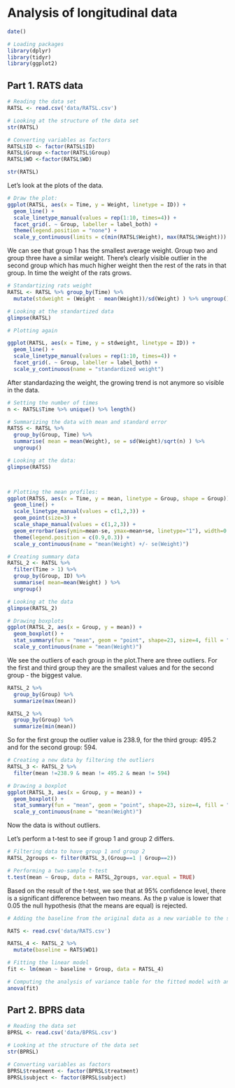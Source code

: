 # Analysis of longitudinal data


```r
date()
```


```r
# Loading packages
library(dplyr)
library(tidyr)
library(ggplot2)
```


## Part 1. RATS data


```r
# Reading the data set
RATSL <- read.csv('data/RATSL.csv')

# Looking at the structure of the data set
str(RATSL)

# Converting variables as factors
RATSL$ID <- factor(RATSL$ID)
RATSL$Group <-factor(RATSL$Group)
RATSL$WD <-factor(RATSL$WD)

str(RATSL)
```
Let's look at the plots of the data.

```r
# Draw the plot:
ggplot(RATSL, aes(x = Time, y = Weight, linetype = ID)) +
  geom_line() +
  scale_linetype_manual(values = rep(1:10, times=4)) +
  facet_grid(. ~ Group, labeller = label_both) +
  theme(legend.position = "none") + 
  scale_y_continuous(limits = c(min(RATSL$Weight), max(RATSL$Weight)))
```

We can see that group 1 has the smallest average weight. Group two and group three have a similar weight. There's clearly visible outlier in the second group which has much higher weight then the rest of the rats in that group. In time the weight of the rats grows.




```r
# Standartizing rats weight
RATSL <- RATSL %>% group_by(Time) %>%
  mutate(stdweight = (Weight - mean(Weight))/sd(Weight) ) %>% ungroup()

# Looking at the standartized data
glimpse(RATSL)

# Plotting again 

ggplot(RATSL, aes(x = Time, y = stdweight, linetype = ID)) +
  geom_line() +
  scale_linetype_manual(values = rep(1:10, times=4)) +
  facet_grid(. ~ Group, labeller = label_both) +
  scale_y_continuous(name = "standardized weight")

```

After standardazing the weight, the growing trend is not anymore so visible in the data.



```r
# Setting the number of times
n <- RATSL$Time %>% unique() %>% length()

# Summarizing the data with mean and standard error
RATSS <- RATSL %>%
  group_by(Group, Time) %>%
  summarise( mean = mean(Weight), se = sd(Weight)/sqrt(n) ) %>%
  ungroup()

# Looking at the data:
glimpse(RATSS)



# Plotting the mean profiles:
ggplot(RATSS, aes(x = Time, y = mean, linetype = Group, shape = Group)) +
  geom_line() +
  scale_linetype_manual(values = c(1,2,3)) +
  geom_point(size=3) +
  scale_shape_manual(values = c(1,2,3)) +
  geom_errorbar(aes(ymin=mean-se, ymax=mean+se, linetype="1"), width=0.3) +
  theme(legend.position = c(0.9,0.3)) +
  scale_y_continuous(name = "mean(Weight) +/- se(Weight)")
```



```r
# Creating summary data
RATSL_2 <- RATSL %>%
  filter(Time > 1) %>%
  group_by(Group, ID) %>%
  summarise( mean=mean(Weight) ) %>%
  ungroup()

# Looking at the data
glimpse(RATSL_2)

```
```r
# Drawing boxplots
ggplot(RATSL_2, aes(x = Group, y = mean)) +
  geom_boxplot() +
  stat_summary(fun = "mean", geom = "point", shape=23, size=4, fill = "blue") +
  scale_y_continuous(name = "mean(Weight)")
```

We see the outliers of each group in the plot.There are three outliers. For the first and third group they are the smallest values and for the second group - the biggest value.


```r
RATSL_2 %>%
  group_by(Group) %>%
  summarize(max(mean))
```


```r
RATSL_2 %>%
  group_by(Group) %>%
  summarize(min(mean))
```

So for the first group the outlier value is 238.9, for the third group: 495.2 and for the second group: 594.

```r
# Creating a new data by filtering the outliers
RATSL_3 <- RATSL_2 %>%
  filter(mean !=238.9 & mean != 495.2 & mean != 594)
```


```r
# Drawing a boxplot
ggplot(RATSL_3, aes(x = Group, y = mean)) +
  geom_boxplot() +
  stat_summary(fun = "mean", geom = "point", shape=23, size=4, fill = "blue") +
  scale_y_continuous(name = "mean(Weight)")
```

Now the data is without outliers.

Let's perform a t-test to see if group 1 and group 2 differs.

```r

# Filtering data to have group 1 and group 2
RATSL_2groups <- filter(RATSL_3,(Group==1 | Group==2))

# Performing a two-sample t-test
t.test(mean ~ Group, data = RATSL_2groups, var.equal = TRUE)


```

Based on the result of the t-test, we see that at 95% confidence level, there is a significant difference between two means. As the p value is lower that 0.05 the null hypothesis (that the means are equal) is rejected.


```r
# Adding the baseline from the original data as a new variable to the summary data

RATS <- read.csv('data/RATS.csv')

RATSL_4 <- RATSL_2 %>%
  mutate(baseline = RATS$WD1)

# Fitting the linear model
fit <- lm(mean ~ baseline + Group, data = RATSL_4)

# Computing the analysis of variance table for the fitted model with anova()
anova(fit)

```



## Part 2. BPRS data



```r
# Reading the data set
BPRSL <- read.csv('data/BPRSL.csv')

# Looking at the structure of the data set
str(BPRSL)

# Converting variables as factors
BPRSL$treatment <- factor(BPRSL$treatment)
BPRSL$subject <- factor(BPRSL$subject)


```







